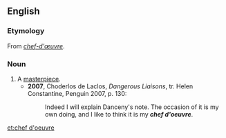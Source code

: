 ==English==

===Etymology===
From {{etyl|fr}} ''[[chef-d'œuvre]]''.

===Noun===
{{en-noun|chefs d'oeuvre}}

# A [[masterpiece]].
#* '''2007''', Choderlos de Laclos, ''Dangerous Liaisons'', tr. Helen Constantine, Penguin 2007, p. 130:
#*: Indeed I will explain Danceny's note.  The occasion of it is my own doing, and I like to think it is my '''''chef d'oeuvre'''''.

[[et:chef d'oeuvre]]